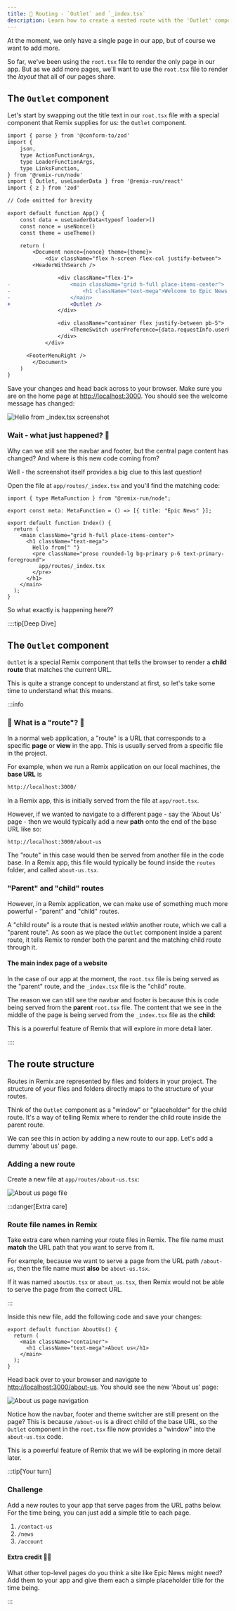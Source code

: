 ```yaml
---
title: 🔀 Routing - `Outlet` and `_index.tsx`
description: Learn how to create a nested route with the 'Outlet' component and the '_index.tsx' file.
---
```



At the moment, we only have a single page in our app, but of course we want to add more.

So far, we've been using the `root.tsx` file to render the only page in our app. But as we add more pages, we'll want to use the `root.tsx` file to render the _layout_ that all of our pages share.

## The `Outlet` component

Let's start by swapping out the title text in our `root.tsx` file with a special component that Remix supplies for us: the `Outlet` component.

```diff lang="tsx" title="app/root.tsx" ins="Outlet, "
import { parse } from '@conform-to/zod'
import {
	json,
	type ActionFunctionArgs,
	type LoaderFunctionArgs,
	type LinksFunction,
} from '@remix-run/node'
import { Outlet, useLoaderData } from '@remix-run/react'
import { z } from 'zod'

// Code omitted for brevity

export default function App() {
	const data = useLoaderData<typeof loader>()
	const nonce = useNonce()
	const theme = useTheme()

	return (
		<Document nonce={nonce} theme={theme}>
			<div className="flex h-screen flex-col justify-between">
        <HeaderWithSearch />

				<div className="flex-1">
-					<main className="grid h-full place-items-center">
-						<h1 className="text-mega">Welcome to Epic News!</h1>
-					</main>
+					<Outlet />
				</div>

				<div className="container flex justify-between pb-5">
					<ThemeSwitch userPreference={data.requestInfo.userPrefs.theme} />
				</div>
			</div>

      <FooterMenuRight />
		</Document>
	)
}
```

Save your changes and head back across to your browser. Make sure you are on the home page at [http://localhost:3000](http://localhost:3000). You should see the welcome message has changed:

![Hello from _index.tsx screenshot](src/assets/png/hello-from-index-tsx.png)

### Wait - what just happened? 🤔

Why can we still see the navbar and footer, but the central page content has changed? And where is this new code coming from?

Well - the screenshot itself provides a big clue to this last question!

Open the file at `app/routes/_index.tsx` and you'll find the matching code:

```tsx title="app/routes/_index.tsx"
import { type MetaFunction } from "@remix-run/node";

export const meta: MetaFunction = () => [{ title: "Epic News" }];

export default function Index() {
  return (
    <main className="grid h-full place-items-center">
      <h1 className="text-mega">
        Hello from{" "}
        <pre className="prose rounded-lg bg-primary p-6 text-primary-foreground">
          app/routes/_index.tsx
        </pre>
      </h1>
    </main>
  );
}
```

So what exactly is happening here??

::::tip[Deep Dive]

## The `Outlet` component

`Outlet` is a special Remix component that tells the browser to render a **child route** that matches the current URL.

This is quite a strange concept to understand at first, so let's take some time to understand what this means.

:::info

### 🔀 What is a "route"? 🔀

In a normal web application, a "route" is a URL that corresponds to a specific **page** or **view** in the app. This is usually served from a specific file in the project.

For example, when we run a Remix application on our local machines, the **base URL** is

```bash
http://localhost:3000/
```

In a Remix app, this is initially served from the file at `app/root.tsx`.

However, if we wanted to navigate to a different page - say the 'About Us' page - then we would typically add a new **path** onto the end of the base URL like so:

```bash ins="/about-us" title="URL for the 'About Us' page"
http://localhost:3000/about-us
```

The "route" in this case would then be served from another file in the code base. In a Remix app, this file would typically be found inside the `routes` folder, and called `about-us.tsx`.

### "Parent" and "child" routes

However, in a Remix application, we can make use of something much more powerful - "parent" and "child" routes.

A "child route" is a route that is nested _within_ another route, which we call a "parent route". As soon as we place the `Outlet` component inside a parent route, it tells Remix to render both the parent and the matching child route through it.

#### The main index page of a website

In the case of our app at the moment, the `root.tsx` file is being served as the "parent" route, and the `_index.tsx` file is the "child" route.

The reason we can still see the navbar and footer is because this is code being served from the **parent** `root.tsx` file. The content that we see in the middle of the page is being served from the `_index.tsx` file as the **child**:

<NestedRouting />

This is a powerful feature of Remix that will explore in more detail later.

::::

## The route structure

Routes in Remix are represented by files and folders in your project. The structure of your files and folders directly maps to the structure of your routes.

Think of the `Outlet` component as a "window" or "placeholder" for the child route. It's a way of telling Remix where to render the child route inside the parent route.

We can see this in action by adding a new route to our app. Let's add a dummy 'about us' page.

### Adding a new route

Create a new file at `app/routes/about-us.tsx`:

![About us page file](src/assets/png/add-new-route.png)

:::danger[Extra care]

### Route file names in Remix

Take extra care when naming your route files in Remix. The file name must **match** the URL path that you want to serve from it.

For example, because we want to serve a page from the URL path `/about-us`, then the file name must **also** be `about-us.tsx`.

If it was named `aboutUs.tsx` or `about_us.tsx`, then Remix would not be able to serve the page from the correct URL.

:::

Inside this new file, add the following code and save your changes:

```tsx title="app/routes/about-us.tsx"
export default function AboutUs() {
  return (
    <main className="container">
      <h1 className="text-mega">About us</h1>
    </main>
  );
}
```

Head back over to your browser and navigate to [http://localhost:3000/about-us](http://localhost:3000/about-us). You should see the new 'About us' page:

![About us page navigation](src/assets/gif/about-us-page.gif)

Notice how the navbar, footer and theme switcher are still present on the page? This is because `/about-us` is a direct child of the base URL, so the `Outlet` component in the `root.tsx` file now provides a "window" into the `about-us.tsx` code.

This is a powerful feature of Remix that we will be exploring in more detail later.

:::tip[Your turn]

### Challenge

Add a new routes to your app that serve pages from the URL paths below. For the time being, you can just add a simple title to each page.

1. `/contact-us`
2. `/news`
3. `/account`

#### Extra credit 🚀🚀

What other top-level pages do you think a site like Epic News might need? Add them to your app and give them each a simple placeholder title for the time being.

:::
